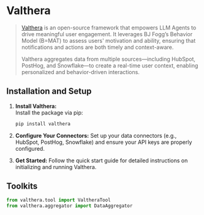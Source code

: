 # Valthera

>[Valthera](https://github.com/valthera/valthera) is an open-source framework that empowers LLM Agents to drive meaningful user engagement. It leverages BJ Fogg’s Behavior Model (B=MAT) to assess users' motivation and ability, ensuring that notifications and actions are both timely and context-aware.
>
>Valthera aggregates data from multiple sources—including HubSpot, PostHog, and Snowflake—to create a real-time user context, enabling personalized and behavior-driven interactions.

## Installation and Setup

1. **Install Valthera:**  
   Install the package via pip:
   ```bash
   pip install valthera

2. **Configure Your Connectors:**
   Set up your data connectors (e.g., HubSpot, PostHog, Snowflake) and ensure your API keys are properly configured.

3. **Get Started:**
   Follow the quick start guide for detailed instructions on initializing and running Valthera.

## Toolkits

```python
from valthera.tool import ValtheraTool
from valthera.aggregator import DataAggregator
```